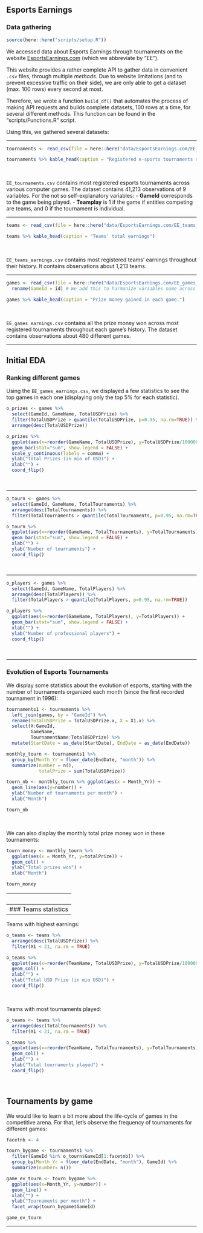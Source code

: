 ## Esports Earnings
### Data gathering

```r
source(here::here("scripts/setup.R"))
```

We accessed data about Esports Earnings through tournaments on the website [EsportsEarnings.com](http://www.esportsearnings.com) (which we abbreviate by "EE").

This website provides a rather complete API to gather data in convenient `.csv` files, through multiple *methods*. Due to website limitations (and to prevent excessive traffic on their side), we are only able to get a dataset (max. 100 rows) every second at most.

Therefore, we wrote a function `build_df()` that automates the process of making API requests and builds complete datasets, 100 rows at a time, for several different methods. This function can be found in the "scripts/Functions.R" script.

Using this, we gathered several datasets:

--------------------


```r
tournaments <- read_csv(file = here::here("data/EsportsEarnings.com/EE_tournaments.csv"))

tournaments %>% kable_head(caption = "Registered e-sports tournaments since 1996")
```

<p>&nbsp;</p>

`EE_tournaments.csv` contains most registered esports tournaments across various computer games. The dataset contains 41,213 observations of 9 variables. For the not so self-explanatory variables:
- **GameId** corresponds to the game being played.
- **Teamplay** is 1 if the game if entities competing are teams, and 0 if the tournament is individual.

--------------------------------

```r
teams <- read_csv(file = here::here("data/EsportsEarnings.com/EE_teams_earnings.csv"))

teams %>% kable_head(caption = "Teams' total earnings")
```

<p>&nbsp;</p>

`EE_teams_earnings.csv` contains most registered teams' earnings throughout their history. It contains observations about 1,213 teams.

--------------------------------

```r
games <- read_csv(file = here::here("data/EsportsEarnings.com/EE_games_earnings.csv")) %>%
  rename(GameId = id) # We add this to harmonize variables name across datasets

games %>% kable_head(caption = "Prize money gained in each game.")
```

<p>&nbsp;</p>

`EE_games_earnings.csv` contains all the prize money won across most registered tournaments throughout each game's history. The dataset contains observations about 480 different games.

---------------------------------

## Initial EDA
### Ranking different games

Using the `EE_games_earnings.csv`, we displayed a few statistics to see the top games in each one (displaying only the top 5% for each statistic).

```r
o_prizes <- games %>%
  select(GameId, GameName, TotalUSDPrize) %>%
  filter(TotalUSDPrize > quantile(TotalUSDPrize, p=0.95, na.rm=TRUE)) %>%
  arrange(desc(TotalUSDPrize))

o_prizes %>%
  ggplot(aes(x=reorder(GameName, TotalUSDPrize), y=TotalUSDPrize/1000000)) +
  geom_bar(stat="sum", show.legend = FALSE) +
  scale_y_continuous(labels = comma) +
  ylab("Total Prizes (in mio of USD)") +
  xlab("") +
  coord_flip()
```

<p>&nbsp;</p>

-----------------------------------------

```r
o_tourn <- games %>%
  select(GameId, GameName, TotalTournaments) %>%
  arrange(desc(TotalTournaments)) %>%
  filter(TotalTournaments > quantile(TotalTournaments, p=0.95, na.rm=TRUE))

o_tourn %>%
  ggplot(aes(x=reorder(GameName, TotalTournaments), y=TotalTournaments)) +
  geom_bar(stat="sum", show.legend = FALSE) +
  xlab("") +
  ylab("Number of tournaments") +
  coord_flip()
```

<p>&nbsp;</p>

-----------------------------------

```r
o_players <- games %>%
  select(GameId, GameName, TotalPlayers) %>%
  arrange(desc(TotalPlayers)) %>%
  filter(TotalPlayers > quantile(TotalPlayers, p=0.95, na.rm=TRUE))

o_players %>%
  ggplot(aes(x=reorder(GameName, TotalPlayers), y=TotalPlayers)) +
  geom_bar(stat="sum", show.legend = FALSE) +
  xlab("") +
  ylab("Number of professional players") +
  coord_flip()
```

<p>&nbsp;</p>
--------------------

### Evolution of Esports Tournaments

We display some statistics about the evolution of esports, starting with the number of tournaments organized each month (since the first recorded tournament in 1996):

```r
tournaments1 <- tournaments %>%
  left_join(games, by = "GameId") %>%
  rename(TotalUSDPrize = TotalUSDPrize.x, X = X1.x) %>%
  select(X:GameId,
         GameName,
         TournamentName:TotalUSDPrize) %>%
  mutate(StartDate = as_date(StartDate), EndDate = as_date(EndDate))

monthly_tourn <- tournaments1 %>%
  group_by(Month_Yr = floor_date(EndDate, "month")) %>%
  summarize(number = n(),
            totalPrize = sum(TotalUSDPrize))

tourn_nb <- monthly_tourn %>% ggplot(aes(x = Month_Yr)) +
  geom_line(aes(y=number)) +
  ylab("Number of tournaments per month") +
  xlab("Month")

tourn_nb
```

<p>&nbsp;</p>

We can also display the monthly total prize money won in these tournaments:

```r
tourn_money <- monthly_tourn %>% 
  ggplot(aes(x = Month_Yr, y=totalPrize)) +
  geom_col() +
  ylab("Total prizes won") +
  xlab("Month")

tourn_money
```

<p>&nbsp;</p>
-------------------
### Teams statistics

Teams with highest earnings:

```r
o_teams <- teams %>%
  arrange(desc(TotalUSDPrize)) %>%
  filter(X1 < 21, na.rm = TRUE)

o_teams %>%
  ggplot(aes(x=reorder(TeamName, TotalUSDPrize), y=TotalUSDPrize/1000000)) +
  geom_col() +
  xlab("") +
  ylab("Total USD Prize (in mio USD)") +
  coord_flip()
```

<p>&nbsp;</p>

Teams with most tournaments played:

```r
o_teams <- teams %>%
  arrange(desc(TotalTournaments)) %>%
  filter(X1 < 21, na.rm = TRUE)

o_teams %>%
  ggplot(aes(x=reorder(TeamName, TotalTournaments), y=TotalTournaments)) +
  geom_col() +
  xlab("") +
  ylab("Total tournaments played") +
  coord_flip()
```

<p>&nbsp;</p>


## Tournaments by game

We would like to learn a bit more about the life-cycle of games in the competitive arena. For that, let's observe the frequency of tournaments for different games:

```r
facetnb <- 4

tourn_bygame <- tournaments1 %>%
  filter(GameId %in% o_tourn$GameId[1:facetnb]) %>%
  group_by(Month_Yr = floor_date(EndDate, "month"), GameId) %>%
  summarize(number= n())

game_ev_tourn <- tourn_bygame %>%
  ggplot(aes(x=Month_Yr, y=number)) +
  geom_line() +
  xlab("") +
  ylab("Tournaments per month") +
  facet_wrap(tourn_bygame$GameId)

game_ev_tourn
```
----------------------